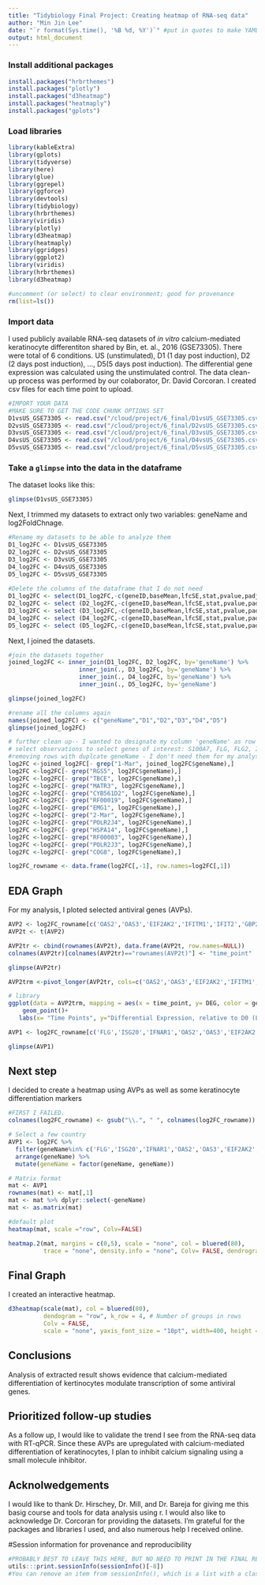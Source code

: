 ```yaml
---
title: "Tidybiology Final Project: Creating heatmap of RNA-seq data"
author: "Min Jin Lee"  
date: "`r format(Sys.time(), '%B %d, %Y')`" #put in quotes to make YAML recognize it
output: html_document  
---
```

### Install additional packages
```r
install.packages("hrbrthemes")
install.packages("plotly")
install.packages("d3heatmap")
install.packages("heatmaply")
install.packages("gplots")

```
### Load libraries
```r
library(kableExtra)
library(gplots)
library(tidyverse)
library(here)
library(glue)
library(ggrepel)
library(ggforce)
library(devtools)
library(tidybiology)
library(hrbrthemes)
library(viridis)
library(plotly)
library(d3heatmap)
library(heatmaply)
library(ggridges)
library(ggplot2)
library(viridis)
library(hrbrthemes)
library(d3heatmap)

#uncomment (or select) to clear environment; good for provenance
rm(list=ls()) 
```
### Import data
I used publicly available RNA-seq datasets of _in vitro_ calcium-mediated keratinocyte differentiton shared by Bin, et. al., 2016 (GSE73305). There were total of 6 conditions. US (unstimulated), D1 (1 day post induction), D2 (2 days post induction), ..., D5(5 days post induction). The differential gene expression was calculated using the unstimulated control. The data clean-up process was performed by our colaborator, Dr. David Corcoran. I created csv files for each time point to upload.

```r
#IMPORT YOUR DATA
#MAKE SURE TO GET THE CODE CHUNK OPTIONS SET
D1vsUS_GSE73305 <- read.csv("/cloud/project/6_final/D1vsUS_GSE73305.csv")
D2vsUS_GSE73305 <- read.csv("/cloud/project/6_final/D2vsUS_GSE73305.csv")
D3vsUS_GSE73305 <- read.csv("/cloud/project/6_final/D3vsUS_GSE73305.csv")
D4vsUS_GSE73305 <- read.csv("/cloud/project/6_final/D4vsUS_GSE73305.csv")
D5vsUS_GSE73305 <- read.csv("/cloud/project/6_final/D5vsUS_GSE73305.csv")

```
### Take a `glimpse` into the data in the dataframe
The dataset looks like this:
```r
glimpse(D1vsUS_GSE73305)
```

Next, I trimmed my datasets to extract only two variables: geneName and log2FoldChnage.
```r
#Rename my datasets to be able to analyze them
D1_log2FC <- D1vsUS_GSE73305
D2_log2FC <- D2vsUS_GSE73305
D3_log2FC <- D3vsUS_GSE73305
D4_log2FC <- D4vsUS_GSE73305
D5_log2FC <- D5vsUS_GSE73305
 
#Delete the columns of the dataframe that I do not need
D1_log2FC <- select(D1_log2FC,-c(geneID,baseMean,lfcSE,stat,pvalue,padj))
D2_log2FC <- select (D2_log2FC,-c(geneID,baseMean,lfcSE,stat,pvalue,padj))
D3_log2FC <- select (D3_log2FC,-c(geneID,baseMean,lfcSE,stat,pvalue,padj))
D4_log2FC <- select (D4_log2FC,-c(geneID,baseMean,lfcSE,stat,pvalue,padj))
D5_log2FC <- select (D5_log2FC,-c(geneID,baseMean,lfcSE,stat,pvalue,padj))
```
Next, I joined the datasets.
```r
#join the datasets together
joined_log2FC <- inner_join(D1_log2FC, D2_log2FC, by='geneName') %>% 
                    inner_join(., D3_log2FC, by='geneName') %>% 
                    inner_join(., D4_log2FC, by='geneName') %>% 
                    inner_join(., D5_log2FC, by='geneName')
```

```R
glimpse(joined_log2FC)

#rename all the columns again
names(joined_log2FC) <- c("geneName","D1","D2","D3","D4","D5")
glimpse(joined_log2FC)
```

```r
# further clean up-- I wanted to designate my column 'geneName' as row names. However, there were several duplicate row names. In order to clean up, I decide to delete all rows with those duplicate names. I do not need any of those duplicate genes for my further analysis.
# select observations to select genes of interest: S100A7, FLG, FLG2, ISG20, JUND ..etc
#removing rows with duplcate geneName - I don't need them for my analysis
log2FC <-joined_log2FC[- grep("1-Mar", joined_log2FC$geneName),]
log2FC <-log2FC[- grep("RGS5", log2FC$geneName),]
log2FC <-log2FC[- grep("TBCE", log2FC$geneName),]
log2FC <-log2FC[- grep("MATR3", log2FC$geneName),]
log2FC <-log2FC[- grep("CYB561D2", log2FC$geneName),]
log2FC <-log2FC[- grep("RF00019", log2FC$geneName),]
log2FC <-log2FC[- grep("EMG1", log2FC$geneName),]
log2FC <-log2FC[- grep("2-Mar", log2FC$geneName),]
log2FC <-log2FC[- grep("POLR2J4", log2FC$geneName),]
log2FC <-log2FC[- grep("HSPA14", log2FC$geneName),]
log2FC <-log2FC[- grep("RF00003", log2FC$geneName),]
log2FC <-log2FC[- grep("POLR2J3", log2FC$geneName),]
log2FC <-log2FC[- grep("COG8", log2FC$geneName),]

log2FC_rowname <- data.frame(log2FC[,-1], row.names=log2FC[,1])
```

## EDA Graph  
For my analysis, I ploted selected antiviral genes (AVPs). 

```r
AVP2 <- log2FC_rowname[c('OAS2','OAS3','EIF2AK2','IFITM1','IFIT2','GBP2','OAS1','MX1','IFIT1','GBP1'), ]
AVP2t <- t(AVP2)

AVP2tr <- cbind(rownames(AVP2t), data.frame(AVP2t, row.names=NULL))
colnames(AVP2tr)[colnames(AVP2tr)=="rownames(AVP2t)"] <- "time_point"

glimpse(AVP2tr)
```
```r

AVP2trm <-pivot_longer(AVP2tr, cols=c('OAS2','OAS3','EIF2AK2','IFITM1','IFIT2','GBP2','OAS1','MX1','IFIT1','GBP1'), names_to = "gene", values_to = "DEG")
```

```r
# library
ggplot(data = AVP2trm, mapping = aes(x = time_point, y= DEG, color = gene )) +
    geom_point()+
   labs(x= "Time Points", y="Differential Expression, relative to D0 (Log2)")


```

```r
AVP1 <- log2FC_rowname[c('FLG','ISG20','IFNAR1','OAS2','OAS3','EIF2AK2','IFITM1','IFIT2','SLC2A1', 'IFNAR2','MGST1','GBP2','JUN','OAS1','MX1','IFIT1','GBP1','KRT1','KRT10','GLI1','NFATC1'), ]

glimpse(AVP1)

```
## Next step
I decided to create a heatmap using AVPs as well as some keratinocyte differentiation markers

```r
#FIRST I FAILED. 
colnames(log2FC_rowname) <- gsub("\\.", " ", colnames(log2FC_rowname))

# Select a few country
AVP1 <- log2FC %>% 
  filter(geneName%in% c('FLG','ISG20','IFNAR1','OAS2','OAS3','EIF2AK2','IFITM1','IFIT2','SLC2A1', 'IFNAR2','MGST1','GBP2','JUN','OAS1','MX1','IFIT1','GBP1','KRT1','KRT10','GLI1','NFATC1')) %>%
  arrange(geneName) %>%
  mutate(geneName = factor(geneName, geneName))

# Matrix format
mat <- AVP1
rownames(mat) <- mat[,1]
mat <- mat %>% dplyr::select(-geneName)
mat <- as.matrix(mat)
```
```r
#default plot
heatmap(mat, scale ="row", Colv=FALSE)
```
```r
heatmap.2(mat, margins = c(0,5), scale = "none", col = bluered(80),
          trace = "none", density.info = "none", Colv= FALSE, dendrogram = 'row')
```

## Final Graph
I created an interactive heatmap.
```r

d3heatmap(scale(mat), col = bluered(80),
          dendogram = "row", k_row = 4, # Number of groups in rows
          Colv = FALSE,
          scale = "none", yaxis_font_size = "10pt", width=400, height = 600)


```

## Conclusions
Analysis of extracted result shows evidence that calcium-mediated differentiation of kertinocytes modulate transcription of some antiviral genes.
  
## Prioritized follow-up studies
As a follow up, I would like to validate the trend I see from the RNA-seq data with RT-qPCR. Since these AVPs are upregulated with calcium-mediated differentiation of keratinocytes, I plan to inhibit calcium signaling using a small molecule inhibitor.

## Acknolwedgements
I would like to thank Dr. Hirschey, Dr. Mill, and Dr. Bareja for giving me this basig course and tools for data analysis using r. I would also like to acknowledge Dr. Corcoran for providing the datasets. I'm grateful for the packages and libraries I used, and also numerous help I received online. 

#Session information for provenance and reproducibility
```r
#PROBABLY BEST TO LEAVE THIS HERE, BUT NO NEED TO PRINT IN THE FINAL REPORT.
utils:::print.sessionInfo(sessionInfo()[-8]) 
#You can remove an item from sessionInfo(), which is a list with a class attribute, by printing the resulting object omitting one of the list items (omitted list of packages installed, but not loaded)
```


